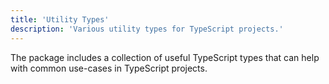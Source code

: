 ```yaml
---
title: 'Utility Types'
description: 'Various utility types for TypeScript projects.'
---
```



The package includes a collection of useful TypeScript types that can help with common use-cases in TypeScript projects.

<TypeDoc />
